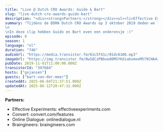 ```yaml
---
title: "Live @ Dutch CRO Awards: Guido & Bart"
slug: "live-dutch-cro-awards-guido-bart"
description: "<div><strong>Partners:</strong></div><ul><li>Effective Experiments: <a href=\"https://www.effectiveexperiments.com\">effectiveexperiments.com</a></li><li>Convert: <a href=\"https://www.convert.com/features\">convert.com/features</a></li><li>Online Dialogue: <a href=\"https://www.onlinedialogue.nl\">onlinedialogue.nl</a></li><li>Braingineers: <a href=\"https://www.braingineers.com\">braingineers.com</a></li></ul><div><br></div>"
summary: "Tijdens de DDMA Dutch CRO Awards op 3 oktober 2019 deden we live verslag vanaf het event.\n\nIn deze clip hebben Guido en Bart even een onderonsje :)"
episode: 0
season: 1
language: "nl"
duration: "746"
audioUrl: "https://media.transistor.fm/61c5f41c/01dc6106.mp3"
imageUrl: "https://img.transistor.fm/0wSQCzPBbue80MSYKdiabxmxeM579CHA4zhFfWmhHpo/rs:fill:3000:3000:1/q:60/aHR0cHM6Ly9pbWct/dXBsb2FkLXByb2R1/Y3Rpb24udHJhbnNp/c3Rvci5mbS9lcGlz/b2RlLzM5NzY4NC8x/NjA1MDQxMDg3LWFy/dHdvcmsuanBn.webp"
pubDate: 2019-11-01T11:00:00.000Z
transistorId: "397684"
hosts: ["gxjansen"]
guests: ["bart-van-der-meer"]
createdAt: 2025-06-04T21:37:51.000Z
updatedAt: 2025-06-12T20:47:32.000Z
---
```


**Partners:**

- Effective Experiments: effectiveexperiments.com
- Convert: convert.com/features
- Online Dialogue: onlinedialogue.nl
- Braingineers: braingineers.com
